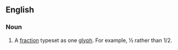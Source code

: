 ==English==

===Noun===
{{en-noun}}

# A [[fraction]] typeset as one [[glyph]]. For example, ½ rather than 1/2.